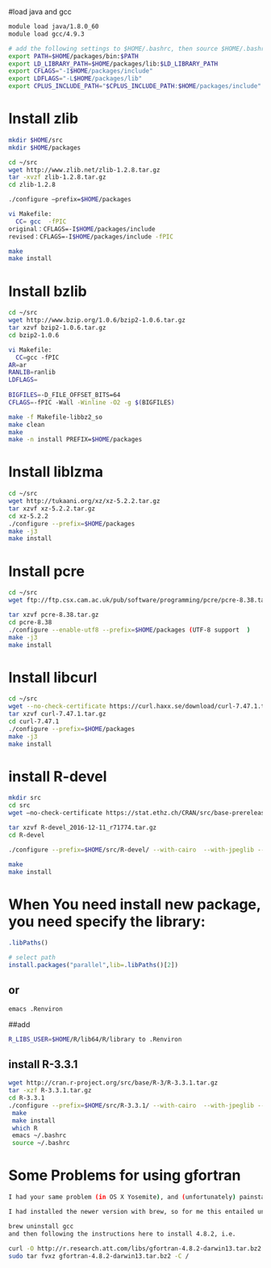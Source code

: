 #load java and gcc

```bash
module load java/1.8.0_60
module load gcc/4.9.3

# add the following settings to $HOME/.bashrc, then source $HOME/.bashrc
export PATH=$HOME/packages/bin:$PATH
export LD_LIBRARY_PATH=$HOME/packages/lib:$LD_LIBRARY_PATH
export CFLAGS="-I$HOME/packages/include"
export LDFLAGS="-L$HOME/packages/lib"
export CPLUS_INCLUDE_PATH="$CPLUS_INCLUDE_PATH:$HOME/packages/include"
```

# Install zlib

```bash

mkdir $HOME/src
mkdir $HOME/packages

cd ~/src
wget http://www.zlib.net/zlib-1.2.8.tar.gz
tar -xvzf zlib-1.2.8.tar.gz
cd zlib-1.2.8

./configure –prefix=$HOME/packages

vi Makefile:
  CC= gcc  -fPIC
original：CFLAGS=-I$HOME/packages/include 
revised：CFLAGS=-I$HOME/packages/include -fPIC

make
make install
```


# Install bzlib
```bash
cd ~/src
wget http://www.bzip.org/1.0.6/bzip2-1.0.6.tar.gz
tar xzvf bzip2-1.0.6.tar.gz
cd bzip2-1.0.6

vi Makefile:
  CC=gcc -fPIC  
AR=ar
RANLIB=ranlib
LDFLAGS=
  
BIGFILES=-D_FILE_OFFSET_BITS=64
CFLAGS=-fPIC -Wall -Winline -O2 -g $(BIGFILES)  

make -f Makefile-libbz2_so
make clean
make
make -n install PREFIX=$HOME/packages
```

# Install  liblzma
```bash
cd ~/src
wget http://tukaani.org/xz/xz-5.2.2.tar.gz
tar xzvf xz-5.2.2.tar.gz
cd xz-5.2.2
./configure --prefix=$HOME/packages
make -j3
make install
```

# Install pcre
```bash
cd ~/src
wget ftp://ftp.csx.cam.ac.uk/pub/software/programming/pcre/pcre-8.38.tar.gz

tar xzvf pcre-8.38.tar.gz
cd pcre-8.38
./configure --enable-utf8 --prefix=$HOME/packages (UTF-8 support  )
make -j3
make install
```
# Install libcurl
```bash
cd ~/src
wget --no-check-certificate https://curl.haxx.se/download/curl-7.47.1.tar.gz
tar xzvf curl-7.47.1.tar.gz
cd curl-7.47.1
./configure --prefix=$HOME/packages
make -j3
make install
```

# install R-devel
```bash
mkdir src
cd src
wget –no-check-certificate https://stat.ethz.ch/CRAN/src/base-prerelease/R-devel_2016-12-11_r71774.tar.gz

tar xzvf R-devel_2016-12-11_r71774.tar.gz
cd R-devel

./configure --prefix=$HOME/src/R-devel/ --with-cairo  --with-jpeglib --with-readline --with-tcltk  --with-blas --enable-BLAS-shlib --with-lapack --enable-R-profiling '--enable-R-shlib' '--enable-memory-profiling'

make
make install
```


# When You need install new package, you need specify the library:

```r
.libPaths()

# select path
install.packages("parallel",lib=.libPaths()[2])
```
## or
```bash
emacs .Renviron
```
##add
```bash
R_LIBS_USER=$HOME/R/lib64/R/library to .Renviron
```
## install   R-3.3.1
```bash
wget http://cran.r-project.org/src/base/R-3/R-3.3.1.tar.gz
tar -xzf R-3.3.1.tar.gz
cd R-3.3.1
./configure --prefix=$HOME/src/R-3.3.1/ --with-cairo  --with-jpeglib --with-readline --with-x --with-tcltk  --with-blas --enable-BLAS-shlib --with-lapack --enable-R-profiling '--enable-R-shlib' '--enable-memory-profiling' 
 make
 make install 
 which R
 emacs ~/.bashrc
 source ~/.bashrc
```

# Some Problems for using gfortran
```bash
I had your same problem (in OS X Yosemite), and (unfortunately) painstakingly recreated your symlink "partial solution". Finally, I was able to solve the issue by forgetting about linking or aliasing and just downgrading to gfortran-4.8.

I had installed the newer version with brew, so for me this entailed uninstalling

brew uninstall gcc
and then following the instructions here to install 4.8.2, i.e.

curl -O http://r.research.att.com/libs/gfortran-4.8.2-darwin13.tar.bz2
sudo tar fvxz gfortran-4.8.2-darwin13.tar.bz2 -C /
```

